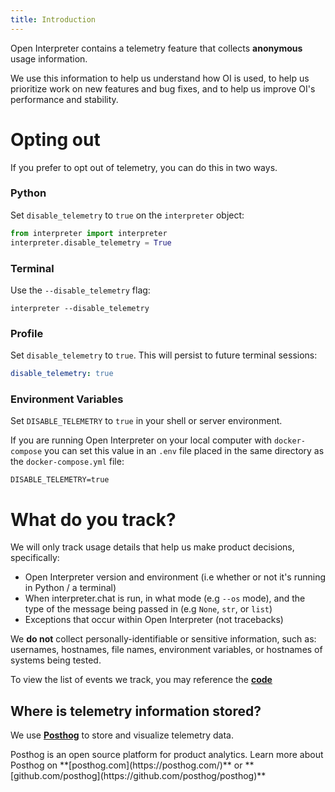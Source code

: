 ---
title: Introduction
---

Open Interpreter contains a telemetry feature that collects **anonymous** usage information.

We use this information to help us understand how OI is used, to help us prioritize work on new features and bug fixes, and to help us improve OI's performance and stability.

# Opting out

If you prefer to opt out of telemetry, you can do this in two ways.

### Python

Set `disable_telemetry` to `true` on the `interpreter` object:

```python
from interpreter import interpreter
interpreter.disable_telemetry = True
```

### Terminal

Use the `--disable_telemetry` flag:

```shell
interpreter --disable_telemetry
```

### Profile

Set `disable_telemetry` to `true`. This will persist to future terminal sessions:

```yaml
disable_telemetry: true
```

### Environment Variables

Set `DISABLE_TELEMETRY` to `true` in your shell or server environment.

If you are running Open Interpreter on your local computer with `docker-compose` you can set this value in an `.env` file placed in the same directory as the `docker-compose.yml` file:

```
DISABLE_TELEMETRY=true
```

# What do you track?

We will only track usage details that help us make product decisions, specifically:

- Open Interpreter version and environment (i.e whether or not it's running in Python / a terminal)
- When interpreter.chat is run, in what mode (e.g `--os` mode), and the type of the message being passed in (e.g `None`, `str`, or `list`)
- Exceptions that occur within Open Interpreter (not tracebacks)

We **do not** collect personally-identifiable or sensitive information, such as: usernames, hostnames, file names, environment variables, or hostnames of systems being tested.

To view the list of events we track, you may reference the **[code](https://github.com/KillianLucas/open-interpreter/tree/main/interpreter/core)**

## Where is telemetry information stored?

We use **[Posthog](https://posthog.com/)** to store and visualize telemetry data.

<Info>
  Posthog is an open source platform for product analytics. Learn more about
  Posthog on **[posthog.com](https://posthog.com/)** or
  **[github.com/posthog](https://github.com/posthog/posthog)**
</Info>
